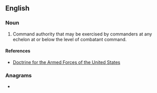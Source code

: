 {{also|OpCon}}
==English==

===Noun===
{{head|en|noun}}

# {{lb|en|US|military}} {{acronym of|en|[[operational]] [[control]]}} Command authority that may be exercised by commanders at any echelon at or below the level of combatant command.

====References====
* [https://web.archive.org/web/20111027024636/http://www.dtic.mil/doctrine/new_pubs/jp1.pdf Doctrine for the Armed Forces of the United States]

===Anagrams===
* {{anagrams|en|a=cnoop|cop on}}